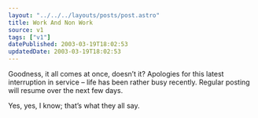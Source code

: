 ```yaml
---
layout: "../../../layouts/posts/post.astro"
title: Work And Non Work
source: v1
tags: ["v1"]
datePublished: 2003-03-19T18:02:53
updatedDate: 2003-03-19T18:02:53
---
```


Goodness, it all comes at once, doesn&#8217;t it? Apologies for this latest interruption in service &#8211; life has been rather busy recently. Regular posting will resume over the next few days.

Yes, yes, I know; that&#8217;s what they all say.
